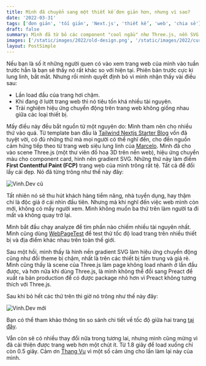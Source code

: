 ```yaml
---
title: Mình đã chuyển sang một thiết kế đơn giản hơn, nhưng vì sao?
date: '2022-03-31'
tags: ['đơn giản', 'tối giản', 'Next.js', 'thiết kế', 'web', 'chia sẻ']
draft: false
summary: Mình đã từ bỏ các component "cool ngầu" như Three.js, nền SVG với hiệu ứng gradient cho trang web cá nhân Next.js để đổi lấy một giao diện đơn giản hơn và cuối cùng mình cũng thấy nhẹ nhõm. Nghe mình nói lí do vì sao nhé.
images: ['/static/images/2022/old-design.png', '/static/images/2022/current-design.png']
layout: PostSimple
---
```


Nếu bạn là số ít những người quen có vào xem trang web của mình vào tuần trước hẳn là bạn sẽ thấy nó rất khác so với hiện tại. Phiên bản trước cực kì lung linh, bắt mắt. Nhưng rồi mình quyết định bỏ vì mình nhận thấy vài điều sau:

- Lần load đầu của trang hơi chậm.
- Khi đang ở lướt trang web thì nó tiêu tốn khá nhiều tài nguyên.
- Trải nghiệm hiệu ứng chuyển động trên trang web không giống nhau giữa các loại thiết bị.

Mấy điều này đều bắt nguồn từ một nguyên do: Mình tham nên cho nhiều thứ vào quá. Từ template ban đầu là [Tailwind Nextjs Starter Blog](https://github.com/timlrx/tailwind-nextjs-starter-blog) vốn đã tuyệt vời, có đủ những thứ mà mọi người có thể nghĩ đến, cho đến nguồn cảm hứng tiếp theo từ trang web siêu lung linh của [Marcelo](https://twitter.com/marceloavf). Mình đã cho vào scene Three.js (một thư viên đồ hoạ 3D trên nền web), hiệu ứng chuyển màu cho component card, hình nên gradient SVG. Những thứ này làm điểm **First Contentful Paint (FCP)** trang web của mình trông rất tệ. Tất cả để đổi lấy cái đẹp. Nó đã từng trông như thế này đây:

![Vinh.Dev cũ](/static/images/2022/old-design.png)

Tất nhiên nó sẽ thu hút khách hàng tiềm năng, nhà tuyển dụng, hay thậm chí là độc giả ở cái nhìn đầu tiên. Nhưng mà khi nghĩ đến việc web mình còn mới, không có mấy người xem. Mình không muốn ba thứ trên làm người ta đi mất và không quay trở lại.

Mình bắt đầu chạy analyze để tìm phần nào chiếm nhiều tài nguyên nhất. Mình cũng dùng [WebPageTest](https://www.webpagetest.org) để test thử tốc độ load trang trên nhiều thiết bị và địa điểm khác nhau trên toàn thế giới.

Sau một hồi, mình thấy là hình nền gradient SVG làm hiệu ứng chuyển động cũng như đổi theme bị chậm, nhất là trên các thiết bị tầm trung và giá rẻ. Mình cũng thấy là scene của Three.js làm page không load nhanh ở lần đầu được, và hơn nữa khi dùng Three.js, là mình không thể đổi sang Preact để xuất ra bản production để có được package nhỏ hơn vì Preact không tương thích với Three.js.

Sau khi bỏ hết các thứ trên thì giờ nó trông như thế này đây:

![Vinh.Dev mới](/static/images/2022/current-design.png)

Bạn có thể tham khảo thông tin so sánh chi tiết về tốc độ giữa hai trang [tại đây](https://www.webpagetest.org/video/compare.php?tests=220402_BiDcS0_5FK,220402_AiDcQ9_5VV).

Vẫn còn sẽ có nhiều thay đổi nữa trong tương lai, nhưng mình cũng mừng vì đã cải thiện được trang web hơn một chút ít. Từ 1.8 giây để load xuống chỉ còn 0.5 giây. Cảm ơn [Thang Vu](https://twitter.com/thanghvu) vì một số cảm ứng cho lần làm lại này của mình.
